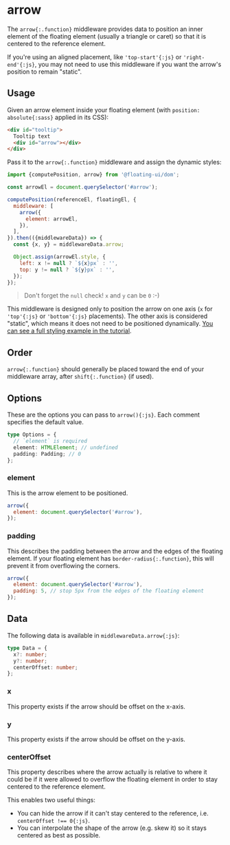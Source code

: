 
# arrow

The `arrow{:.function}` middleware provides data to position an
inner element of the floating element (usually a triangle or
caret) so that it is centered to the reference element.

If you're using an aligned placement, like `'top-start'{:js}` or
`'right-end'{:js}`, you may not need to use this middleware if
you want the arrow's position to remain "static".

## Usage

Given an arrow element inside your floating element (with
`position: absolute{:sass}` applied in its CSS):

```html
<div id="tooltip">
  Tooltip text
  <div id="arrow"></div>
</div>
```

Pass it to the `arrow{:.function}` middleware and assign the
dynamic styles:

```js
import {computePosition, arrow} from '@floating-ui/dom';

const arrowEl = document.querySelector('#arrow');

computePosition(referenceEl, floatingEl, {
  middleware: [
    arrow({
      element: arrowEl,
    }),
  ],
}).then(({middlewareData}) => {
  const {x, y} = middlewareData.arrow;

  Object.assign(arrowEl.style, {
    left: x != null ? `${x}px` : '',
    top: y != null ? `${y}px` : '',
  });
});
```

> Don't forget the `null` check! `x` and `y` can be `0` :-)

This middleware is designed only to position the arrow on one
axis (`x` for `'top'{:js}` or `'bottom'{:js}` placements). The
other axis is considered "static", which means it does not need
to be positioned dynamically.
[You can see a full styling example in the tutorial](/docs/tutorial#arrow-middleware).

## Order

`arrow{:.function}` should generally be placed toward the end of
your middleware array, after `shift{:.function}` (if used).

## Options

These are the options you can pass to `arrow(){:js}`. Each
comment specifies the default value.

```ts
type Options = {
  // `element` is required
  element: HTMLElement; // undefined
  padding: Padding; // 0
};
```

### element

This is the arrow element to be positioned.

```js
arrow({
  element: document.querySelector('#arrow'),
});
```

### padding

This describes the padding between the arrow and the edges of the
floating element. If your floating element has
`border-radius{:.function}`, this will prevent it from
overflowing the corners.

```js
arrow({
  element: document.querySelector('#arrow'),
  padding: 5, // stop 5px from the edges of the floating element
});
```

## Data

The following data is available in `middlewareData.arrow{:js}`:

```ts
type Data = {
  x?: number;
  y?: number;
  centerOffset: number;
};
```

### x

This property exists if the arrow should be offset on the x-axis.

### y

This property exists if the arrow should be offset on the y-axis.

### centerOffset

This property describes where the arrow actually is relative to
where it could be if it were allowed to overflow the floating
element in order to stay centered to the reference element.

This enables two useful things:

- You can hide the arrow if it can't stay centered to the
  reference, i.e. `centerOffset !== 0{:js}`.
- You can interpolate the shape of the arrow (e.g. skew it) so it
  stays centered as best as possible.
